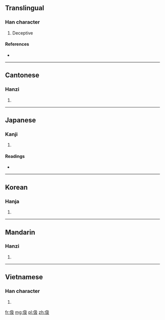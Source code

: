 ==Translingual==

===Han character===
{{Han char|rn=9|rad=人|as=04|sn=6|four=2724<sub>7</sub>|canj=人弓竹水 (ONHE)}}

# Deceptive

====References====
* {{Han ref|kx=0095.180|dkj=00433|dj=0202.020|hdz=10125.050|uh=4F0B|ud=20235|bh=A5F9|bd=42489}}

----

==Cantonese==

===Hanzi===
{{yue-hanzi|jyut=|y=kap1}}

# {{defn|lang=yue|sort=人04}}

----

==Japanese==

===Kanji===
{{ja-kanji|grade=|rs=人04}}

# {{defn|lang=ja|sort=人04}}

====Readings====
* {{ja-readings|on=[[きゅう]] (kyū)|kun=[[きびしい]] (kibishii)}}

----

==Korean==

===Hanja===
{{ko-hanja|hangeul=급|rv=geup|mr=kŭp}}

# {{defn|lang=ko|sort=人04}}

----

==Mandarin==

===Hanzi===
{{cmn-hanzi|pin=[[jí]] ([[ji2]])|wg=chi<sup>2</sup>}}

# {{defn|lang=cmn|sort=人04}}

----

==Vietnamese==

===Han character===
{{vi-hantu|[[cấp]]|rs=人04}}

# {{defn|lang=vi|sort=人04}}

[[fr:伋]]
[[mg:伋]]
[[pl:伋]]
[[zh:伋]]